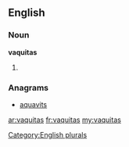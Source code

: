 ==English==

===Noun===
'''vaquitas'''

# {{plural of|[[vaquita]]}}

===Anagrams===
* [[aquavits#English|aquavits]]

[[Category:English plurals]]

[[ar:vaquitas]]
[[fr:vaquitas]]
[[my:vaquitas]]